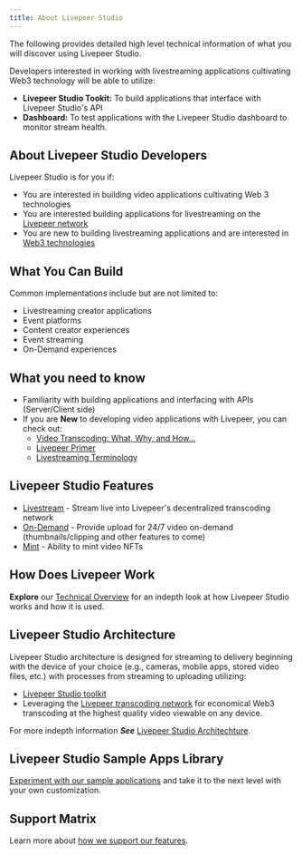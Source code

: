 ```yaml
---
title: About Livepeer Studio
---
```


The following provides detailed high level technical information of what you will discover using Livepeer Studio. 

Developers interested in working with livestreaming applications cultivating Web3 technology will be able to utilize:

- **Livepeer Studio Tookit:** To build applications that interface with Livepeer Studio's API
- **Dashboard:** To test applications with the Livepeer Studio dashboard to monitor stream health.

## About Livepeer Studio Developers

Livepeer Studio is for you if:

- You are interested in building video applications cultivating Web 3 technologies
- You are interested building applications for livestreaming on the [Livepeer network](https://livepeer.org/)
- You are new to building livestreaming applications and are interested in [Web3 technologies](https://livepeer.studio/#featured)

## What You Can Build

Common implementations include but are not limited to:

- Livestreaming creator applications
- Event platforms
- Content creator experiences
- Event streaming
- On-Demand experiences

## What you need to know

- Familiarity with building applications and interfacing with APIs (Server/Client side)
- If you are **New** to developing video applications with Livepeer, you can check out:
  - [Video Transcoding: What, Why, and How...](https://livepeer.studio/blog/video-transcoding-what-why-how-get-started)
  - [Livepeer Primer](https://livepeer.org/primer)
  - [Livestreaming Terminology](/references/terminology)
  
## Livepeer Studio Features

- [Livestream](/aboutstudio/livestream) - Stream live into Livepeer's decentralized transcoding network
- [On-Demand](/aboutstudio/on-demand) - Provide upload for 24/7 video on-demand (thumbnails/clipping and other features to come)
- [Mint](/aboutstudio/mint) - Ability to mint video NFTs

## How Does Livepeer Work 

**Explore** our [Technical Overview](/aboutstudio/tech-overview) for an indepth look at how Livepeer Studio works and how it is used.

## Livepeer Studio Architecture

Livepeer Studio architecture is designed for streaming to delivery beginning with the device of your choice (e.g., cameras, mobile apps, stored video files, etc.) with  processes from streaming to uploading utilizing:

- [Livepeer Studio toolkit](/aboutstudio/features/) 
- Leveraging the [Livepeer transcoding network](https://docs.livepeer.org/video-miners/core-concepts/) for economical Web3 transcoding at the highest quality video viewable on any device.

For more indepth information ***See*** [Livepeer Studio Architechture](/aboutstudio/architecture).

## Livepeer Studio Sample Apps Library

[Experiment with our sample applications](/aboutstudio/sampleapps) and take it to the next level with your own customization.

## Support Matrix

Learn more about [how we support our features](/aboutstudio/features).